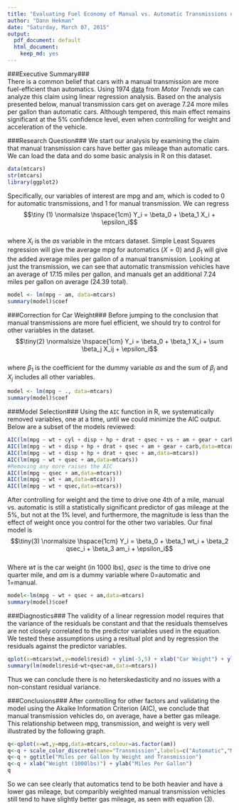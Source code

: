 ```yaml
---
title: "Evaluating Fuel Economy of Manual vs. Automatic Transmissions using Regression Analysis"
author: "Dann Hekman"
date: "Saturday, March 07, 2015"
output:
  pdf_document: default
  html_document:
    keep_md: yes
---
```


###Executive Summary###  
There is a common belief that cars with a manual transmission are more fuel-efficient than automatics. Using 1974 [data](https://stat.ethz.ch/R-manual/R-devel/library/datasets/html/mtcars.html) from *Motor Trends* we can analyze this claim using linear regression analysis. Based on the analysis presented below, manual transmission cars get on average 7.24 more miles per gallon than automatic cars. Although tempered, this main effect remains significant at the 5% confidence level, even when controlling for weight and acceleration of the vehicle. 

###Research Question###
We start our analysis by examining the claim that manual transmission cars have better gas mileage than automatic cars. We can load the data and do some basic analysis in R on this dataset. 
```r
data(mtcars)
str(mtcars)
library(ggplot2)
```  
Specifically, our variables of interest are mpg and am, which is coded to 0 for automatic transmissions, and 1 for manual transmission. 
We can regress  
$$\tiny (1) \normalsize \hspace{1cm} Y_i = \beta_0 + \beta_1 X_i + \epsilon_i$$  
where $X_i$ is the *as* variable in the mtcars dataset. Simple Least Squares regression will give the average mpg for automatics ($X = 0$) and $\beta_1$ will give the added average miles per gallon of a manual transmission. 
Looking at just the transmission, we can see that automatic transmission vehicles have an average of 17.15 miles per gallon, and manuals get an additional 7.24 miles per gallon on average (24.39 total).

```r
model <- lm(mpg ~ am, data=mtcars)
summary(model)$coef
```  

###Correction for Car Weight###
Before jumping to the conclusion that manual transmissions are more fuel efficient, we should try to control for other variables in the dataset. 
$$\tiny(2) \normalsize \hspace{1cm} Y_i = \beta_0 + \beta_1 X_i + \sum \beta_j X_ij + \epsilon_i$$  
where $\beta_1$ is the coefficient for the dummy variable *as* and the sum of $\beta_j$ and $X_j$ includes all other variables.   
```r
model <- lm(mpg ~ ., data=mtcars)
summary(model)$coef
```  
###Model Selection###
Using the `AIC` function in R, we systematically removed variables, one at a time, until we could minimize the AIC output. Below are a subset of the models reviewed:
```r
AIC(lm(mpg ~ wt + cyl + disp + hp + drat + qsec + vs + am + gear + carb,data=mtcars))
AIC(lm(mpg ~ wt + disp + hp + drat + qsec + am + gear + carb,data=mtcars))
AIC(lm(mpg ~ wt + disp + hp + drat + qsec + am,data=mtcars))
AIC(lm(mpg ~ wt + qsec + am,data=mtcars))
#Removing any more raises the AIC
AIC(lm(mpg ~ qsec + am,data=mtcars))
AIC(lm(mpg ~ wt + am,data=mtcars))
AIC(lm(mpg ~ wt + qsec,data=mtcars))
```
After controlling for weight and the time to drive one 4th of a mile, manual vs. automatic is still a statistically significant predictor of gas mileage at the 5%, but not at the 1% level, and furthermore, the magnitude is less than the effect of weight once you control for the other two variables. Our final model is 
$$\tiny(3) \normalsize \hspace{1cm} Y_i = \beta_0 + \beta_1 wt_i + \beta_2 qsec_i + \beta_3 am_i + \epsilon_i$$  
Where *wt* is the car weight (in 1000 lbs), *qsec* is the time to drive one quarter mile, and *am* is a dummy variable where 0=automatic and 1=manual.
```r
model<-lm(mpg ~ wt + qsec + am,data=mtcars)
summary(model)$coef
```
###Diagnostics###
The validity of a linear regression model requires that the variance of the residuals be constant and that the residuals themselves are not closely correlated to the predictor variables used in the equation. We tested these assumptions using a resitual plot and by regression the residuals against the predictor variables.  
```r
qplot(x=mtcars$wt,y=model$resid) + ylim(-5,5) + xlab("Car Weight") + ylab("Residual") + ggtitle("Residual Plot for Regression Equation (3)")
summary(lm(model$resid~wt+qsec+am,data=mtcars))
```
Thus we can conclude there is no heterskedasticity and no issues with a non-constant residual variance. 

###Conclusions###
After controlling for other factors and validating the model using the Akaike Information Criterion (AIC), we conclude that manual transmission vehicles do, on average, have a better gas mileage. This relationship between mpg, transmission, and weight is very well illustrated by the following graph.

```r
q<-qplot(x=wt,y=mpg,data=mtcars,colour=as.factor(am))
q<-q + scale_color_discrete(name="Transmission",labels=c("Automatic","Manual"))
q<-q + ggtitle("Miles per Gallon by Weight and Transmission")
q<-q + xlab("Weight (1000lbs)") + ylab("Miles Per Gallon")
q
```  

So we can see clearly that automatics tend to be both heavier and have a lower gas mileage, but comparibly weighted manual transmission vehicles still tend to have slightly better gas mileage, as seen with equation (3).
